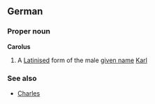 ==German==

===Proper noun===
'''Carolus'''

# A [[Latinised]] form of the male [[given name]] [[Karl]]

===See also===
*[[Charles]]